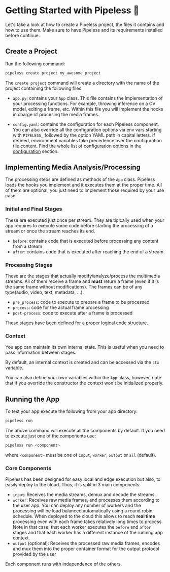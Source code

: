 # Getting Started with Pipeless 🚀

Let's take a look at how to create a Pipeless project, the files it contains and how to use them. Make sure to have Pipeless and its requirements installed before continue.

## Create a Project

Run the following command:

```bash copy
pipeless create project my_awesome_project
```

The `create project` command will create a directory with the name of the project containing the following files:

* `app.py`: contains your `App` class. This file contains the implementation of your processing functions. For example, throwing inference on a CV model, editing a frame, etc. Within this file you will implement the hooks in charge of procesing the media frames.

* `config.yaml`: contains the configuration for each Pipeless component. You can also override all the configuration options via env vars starting with `PIPELESS_` followed by the option YAML path in capital letters. If defined, environment variables take precedence over the configuration file content. Find the whole list of configuration options in the [configuration](/configuration) section.

## Implementing Media Analysis/Processing

The processing steps are defined as methods of the `App` class. Pipeless loads the hooks you implement and it executes them at the proper time. All of them are optional, you just need to implement those required by your use case.

### Initial and Final Stages

These are executed just once per stream. They are tipically used when your app requires to execute some code before starting the processing of a stream or once the stream reaches its end.

- `before`: contains code that is executed before processing any content from a stream
- `after`: contains code that is executed after reaching the end of a stream.

### Processing Stages

These are the stages that actually modify/analyze/process the multimedia streams. All of them receive a frame and **must** return a frame (even if it is the same frame without modifications). The frames can be of any type(audio, video, text, metadata, ...).

- `pre_process`: code to execute to prepare a frame to be processed
- `process`: code for the actual frame processing
- `post-process`: code to execute after a frame is processed

These stages have been defined for a proper logical code structure.

### Context

You app can maintain its own internal state. This is useful when you need to pass information between stages.

By default, an internal context is created and can be accessed via the `ctx` variable.

You can also define your own variables within the `App` class, however, note that if you override the constructor the context won't be initialized properly.

## Running the App

To test your app execute the following from your app directory:

```bash copy
pipeless run
```

The above command will execute all the components by default. If you need to execute just one of the components use:

```bash copy
pipeless run <component>
```

where `<component>` must be one of `input`, `worker`, `output` or `all` (default).

### Core Components

Pipeless has been designed for easy local and edge execution but also, to easily deploy to the cloud. Thus, it is split in 3 main components:

* `input`: Receives the media streams, demux and decode the streams.
* `worker`: Receives raw media frames, and processes them according to the user app. You can deploy any number of workers and the processing will be load balanced automatically using a round robin schedule. When deployed to the cloud this allows to reach **real time** processing even with each frame takes relatively long times to process. Note in that case, that each worker executes the `before` and `after` stages and that each worker has a different instance of the running app context.
* `output` (optional): Receives the processed raw media frames, encodes and mux them into the proper container format for the output protocol provided by the user

Each component runs with independence of the others.